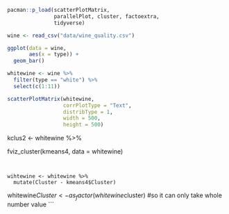 ```r
pacman::p_load(scatterPlotMatrix,
               parallelPlot, cluster, factoextra,
               tidyverse)
```

```r
wine <- read_csv("data/wine_quality.csv")
```

```r
ggplot(data = wine,
       aes(x = type)) +
  geom_bar()
```

```r
whitewine <- wine %>%
  filter(type == "white") %>%
  select(c(1:11))
```

```r
scatterPlotMatrix(whitewine, 
                  corrPlotType = "Text",
                  distribType = 1,
                  width = 500,
                  height = 500)

```

kclus2 \<- whitewine %\>%


fviz_cluster(kmeans4, data = whitewine)
```


wihtewine <- whitewine %>%
  mutate(Cluster - kmeans4$Cluster)
```


whitewine$Cluster <-
  as_factor(whitewine$cluster) #so it can only take whole number value
```
